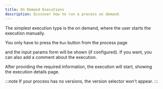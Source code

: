 ```yaml
---
title: On Demand Executions
description: Discover how to run a process on demand.
---
```



The simplest execution type is the on demand, where the user starts the execution manually.

You only have to press the `Run` button from the process page

<Screenshot src="executions-run-now-icon.png" />

and the input params form will be shown (if configured). If you want, you can also add a comment about the execution.

<Screenshot src="executions-run-now.png" />

After providing the required information, the execution will start, showing the execution details page.

:::note
If your process has no versions, the version selector won't appear.
:::
